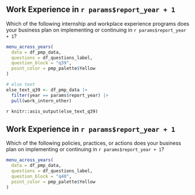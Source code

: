 

<div class = "page-yellow">

<div class = "wrap-columns">

<div class = "columns-35">

## Work Experience in `r params$report_year + 1`

Which of the following internship and workplace experience programs does your business plan on implementing or continuing in `r params$report_year + 1`?

</div>
<div class = "columns-65-else">

```r
menu_across_years(
  data = df_pmp_data,
  questions = df_questions_label,
  question_block = "q39",
  point_color = pmp_palette$Yellow
)

# else text
else_text_q39 <- df_pmp_data |>
  filter(year == params$report_year) |>
  pull(work_intern_other)
```

<span class="something-else"> `r knitr::asis_output(else_text_q39)` </span>

</div>
</div>

</div>

<!-- Work experience -->

<div class = "page-yellow">

<div class = "wrap-columns">

<div class = "columns-35">

## Work Experience in `r params$report_year + 1`

Which of the following policies, practices, or actions does your business plan on implementing or continuing in `r params$report_year + 1`?

</div>
<div class = "columns-65">

```r
menu_across_years(
  data = df_pmp_data,
  questions = df_questions_label,
  question_block = "q40",
  point_color = pmp_palette$Yellow
)
```

</div>
</div>

</div>